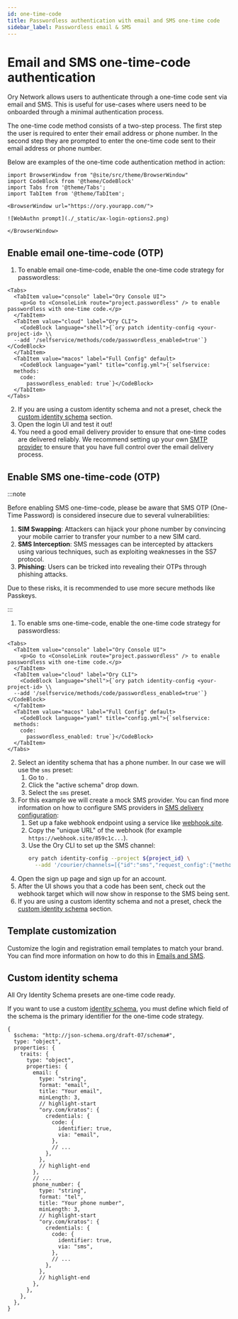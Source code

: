 ```yaml
---
id: one-time-code
title: Passwordless authentication with email and SMS one-time code
sidebar_label: Passwordless email & SMS
---
```


# Email and SMS one-time-code authentication

Ory Network allows users to authenticate through a one-time code sent via email and SMS. This is useful for use-cases where users
need to be onboarded through a minimal authentication process.

The one-time code method consists of a two-step process. The first step the user is required to enter their email address or phone
number. In the second step they are prompted to enter the one-time code sent to their email address or phone number.

Below are examples of the one-time code authentication method in action:

```mdx-code-block
import BrowserWindow from "@site/src/theme/BrowserWindow"
import CodeBlock from '@theme/CodeBlock'
import Tabs from '@theme/Tabs';
import TabItem from '@theme/TabItem';

<BrowserWindow url="https://ory.yourapp.com/">

![WebAuthn prompt](./_static/ax-login-options2.png)

</BrowserWindow>
```

## Enable email one-time-code (OTP)

1. To enable email one-time-code, enable the one-time code strategy for passwordless:

```mdx-code-block
<Tabs>
  <TabItem value="console" label="Ory Console UI">
    <p>Go to <ConsoleLink route="project.passwordless" /> to enable passwordless with one-time code.</p>
  </TabItem>
  <TabItem value="cloud" label="Ory CLI">
    <CodeBlock language="shell">{`ory patch identity-config <your-project-id> \\
  --add '/selfservice/methods/code/passwordless_enabled=true'`}</CodeBlock>
  </TabItem>
  <TabItem value="macos" label="Full Config" default>
    <CodeBlock language="yaml" title="config.yml">{`selfservice:
  methods:
    code:
      passwordless_enabled: true`}</CodeBlock>
  </TabItem>
</Tabs>
```

2. If you are using a custom identity schema and not a preset, check the [custom identity schema](#custom-identity-schema)
   section.
3. Open the login UI and test it out!
4. You need a good email delivery provider to ensure that one-time codes are delivered reliably. We recommend setting up your own
   [SMTP provider](../emails-sms/01_sending-emails-smtp.mdx) to ensure that you have full control over the email delivery process.

## Enable SMS one-time-code (OTP)

:::note

Before enabling SMS one-time-code, please be aware that SMS OTP (One-Time Password) is considered insecure due to several
vulnerabilities:

1. **SIM Swapping**: Attackers can hijack your phone number by convincing your mobile carrier to transfer your number to a new SIM
   card.
2. **SMS Interception**: SMS messages can be intercepted by attackers using various techniques, such as exploiting weaknesses in
   the SS7 protocol.
3. **Phishing**: Users can be tricked into revealing their OTPs through phishing attacks.

Due to these risks, it is recommended to use more secure methods like Passkeys.

:::

1. To enable sms one-time-code, enable the one-time code strategy for passwordless:

```mdx-code-block
<Tabs>
  <TabItem value="console" label="Ory Console UI">
    <p>Go to <ConsoleLink route="project.passwordless" /> to enable passwordless with one-time code.</p>
  </TabItem>
  <TabItem value="cloud" label="Ory CLI">
    <CodeBlock language="shell">{`ory patch identity-config <your-project-id> \\
  --add '/selfservice/methods/code/passwordless_enabled=true'`}</CodeBlock>
  </TabItem>
  <TabItem value="macos" label="Full Config" default>
    <CodeBlock language="yaml" title="config.yml">{`selfservice:
  methods:
    code:
      passwordless_enabled: true`}</CodeBlock>
  </TabItem>
</Tabs>
```

2. Select an identity schema that has a phone number. In our case we will use the `sms` preset:
   1. Go to <ConsoleLink route="project.identitySchema" />.
   2. Click the "active schema" drop down.
   3. Select the `sms` preset.
3. For this example we will create a mock SMS provider. You can find more information on how to configure SMS providers in
   [SMS delivery configuration](../emails-sms/10_sending-sms.mdx):
   1. Set up a fake webhook endpoint using a service like [webhook.site](https://webhook.site/).
   2. Copy the "unique URL" of the webhook (for example `https://webhook.site/859c1c...`).
   3. Use the Ory CLI to set up the SMS channel:
      ```bash
      ory patch identity-config --project ${project_id} \
        --add '/courier/channels=[{"id":"sms","request_config":{"method":"PUT","body":"base64://ZnVuY3Rpb24oY3R4KSB7DQpjdHg6IGN0eCwNCn0=","url":"https://webhook.site/#!/view/859c1c2c-c4d5-4058-aec4-53f37929c5c1"}}]'
      ```
4. Open the sign up page and sign up for an account.
5. After the UI shows you that a code has been sent, check out the webhook target which will now show in response to the SMS being
   sent.
6. If you are using a custom identity schema and not a preset, check the [custom identity schema](#custom-identity-schema)
   section.

## Template customization

Customize the login and registration email templates to match your brand. You can find more information on how to do this in
[Emails and SMS](../emails-sms/05_custom-email-templates.mdx).

## Custom identity schema

All Ory Identity Schema presets are one-time code ready.

If you want to use a custom [identity schema](../manage-identities/05_identity-schema.mdx), you must define which field of the
schema is the primary identifier for the one-time code strategy.

```json5 title="identity.schema.json"
{
  $schema: "http://json-schema.org/draft-07/schema#",
  type: "object",
  properties: {
    traits: {
      type: "object",
      properties: {
        email: {
          type: "string",
          format: "email",
          title: "Your email",
          minLength: 3,
          // highlight-start
          "ory.com/kratos": {
            credentials: {
              code: {
                identifier: true,
                via: "email",
              },
              // ...
            },
          },
          // highlight-end
        },
        // ...
        phone_number: {
          type: "string",
          format: "tel",
          title: "Your phone number",
          minLength: 3,
          // highlight-start
          "ory.com/kratos": {
            credentials: {
              code: {
                identifier: true,
                via: "sms",
              },
              // ...
            },
          },
          // highlight-end
        },
      },
    },
  },
}
```
